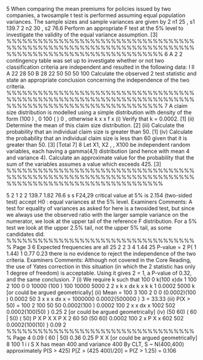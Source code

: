 
5 When comparing the mean premiums for policies issued by two companies, a twosample
t test is performed assuming equal population variances. The sample sizes and
sample variances are given by
2
n1 25 , s1 139.7
2
n2 30 , s2 76.6
Perform an appropriate F test at the 5% level to investigate the validity of the equal
variance assumption. [3]
%%%%%%%%%%%%%%%%%%%%%%%%%%%%%%%%%%%%%%%%%%%%%%%%%%%%%%%%%%%%%%%%%%%%%%%%%%%%%%%%%%%%%%%%%%%%%%%%%%%%%%
6 A 2 2 contingency table was set up to investigate whether or not two classification
criteria are independent and resulted in the following data:
I II
A 22 28 50
B 28 22 50
50 50 100
Calculate the observed 2 test statistic and state an appropriate conclusion concerning
the independence of the two criteria. 
%%%%%%%%%%%%%%%%%%%%%%%%%%%%%%%%%%%%%%%%%%%%%%%%%%%%%%%%%%%%%%%%%%%%%%%%%%%%%%%%%%%%%%%%%%%%%%%%%%%%%%
7 A claim size distribution is modelled using a simple distribution with density of the
form
(100 ) , 0 100
( )
0 , otherwise
k x x
f x
(i) Verify that k = 0.0002. [1]
(ii) Determine the mean of this claim size distribution. [2]
(iii) Calculate the probability that an individual claim size is greater than 50. [1]
(iv) Calculate the probability that an individual claim size is less than 60 given that
it is greater than 50. [3]
[Total 7]
8 Let X1, X2 , , X100 be independent random variables, each having a gamma(4,1)
distribution (and hence with mean 4 and variance 4).
Calculate an approximate value for the probability that the sum of the variables
assumes a value which exceeds 425. [3]
%%%%%%%%%%%%%%%%%%%%%%%%%%%%%%%%%%%%%%%%%%%%%%%%%%%%%%%%%%%%%%%%%%%%%%%%%%%%%%%%%%%%%%%%%%%%%%%%%%%%%%

5
2
1
2
2
139.7
1.82
76.6
s
s
F24,29 critical value at 5% is 2.154 (two-sided test)
accept H0 : equal variances at the 5% level.
Examiners Comments: A test for equality of variances as asked for here is a twosided
test, but since we always use the observed ratio with the larger sample variance
on the numerator, we look at the upper tail of the reference F distribution. For a 5%
test we look at the upper 2.5% tail, not the upper 5% tail, as some candidates did.
%%%%%%%%%%%%%%%%%%%%%%%%%%%%%%%%%%%%%
Page 3
6 Expected frequencies are all 25
2
2 3
4 1.44
25
P-value = 2
P( 1 1.44) 1 0.77 0.23
there is no evidence to reject the independence of the two criteria.
Examiners Comments: Although not covered in the Core Reading, the use of Yates
correction in this situation (in which the 2 statistic has only 1 degree of freedom) is
acceptable. Using it gives 2 = 1, a P-value of 0.32, and the same conclusion.
7 (i) We require k such that
100
0
k(100 x)dx 1
100 2 100
0 0
10000
(100 ) 100 10000 5000
2 2
x
k x dx k x k k
1
0.0002
5000
k
[or could be argued geometrically]
(ii) Mean =
100 3 100
2
0 0
(0.0002)(100 ) 0.0002 50
3
x
x x dx x
=
1000000
0.0002{500000 }
3
= 33.33
(iii) P(X > 50) =
100 2 100
50 50
0.0002(100 ) 0.0002 100
2
x
x dx x
1002 502
0.0002{100(50) } 0.25
2
[or could be argued geometrically]
(iv)
(50 60)
( 60 | 50)
( 50)
P X
P X X
P X
2 60
50
(50 60) 0.0002 100
2
x
P X x
602 502
0.0002{100(10) } 0.09
2
%%%%%%%%%%%%%%%%%%%%%%%%%%%%%%%%%%%%%
Page 4
0.09
( 60 | 50) 0.36
0.25
P X X
[or could be argued geometrically]
8
100
1
i
i
S X has mean 400 and variance 400
By CLT, S ~ N(400,400) approximately
P(S > 425) P[Z > (425 400)/20] = P(Z > 1.25) = 0.106
